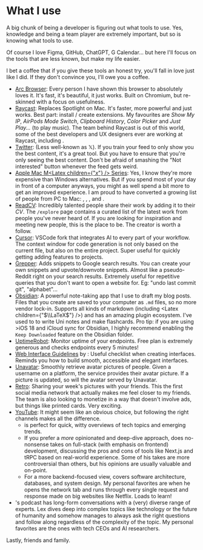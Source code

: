 

<LinkTo displayText="Back" link="/" />
<br />
<br />

# What I use

A big chunk of being a developer is figuring out what tools to use. Yes, knowledge and being a team player are extremely important, but so is knowing what tools to use. 

Of course I love Figma, GitHub, ChatGPT, G Calendar... but here I'll focus on the tools that are less known, but make my life easier.

I bet a coffee that if you give these tools an honest try, you'll fall in love just like I did. If they don't convince you, I'll owe you a coffee.


- [Arc Browser](https://arc.net/): Every person I have shown this browser to absolutely loves it. It's fast, it's beautiful, it just works. Built on Chromium, but re-skinned with a focus on usefulness.
- [Raycast](https://www.raycast.com/): Replaces Spotlight on Mac. It's faster, more powerful and just works. Best part: install / create extensions. My favourites are *Show My IP*, *AirPods Mode Switch*, *Clipboard History*, *Color Picker* and *Just Play...* (to play music). The team behind Raycast is out of this world, some of the best developers and UX designers ever are working at Raycast, including <Avatar url="https://unavatar.io/twitter/peduarte" name="Pedro Duarte" link="https://ped.ro/" />.
- [Twitter](https://twitter.com/): (Less well-known as 𝕏). If you train your feed to only show you the best content, it's a great tool. But you have to ensure that you're only seeing the best content. Don't be afraid of smashing the "Not interested" button whenever the feed gets weird.
- [Apple Mac M<Latex children={"$x$"} /> Series](https://www.apple.com/mac/): Yes, I know they're more expensive than Windows alternatives. But if you spend most of your day in front of a computer anyways, you might as well spend a bit more to get an improved experience. I am proud to have converted a growing list of people from PC to Mac: <Avatar url="https://unavatar.io/github/khalidbelhadj" name="Khalid Belhadj" link="https://khalidbelhadj.github.io/portfolio/" />, <Avatar url="https://unavatar.io/github/dprRoberta" name="Roberta Pošiūnaitė" link="https://robertaposiunaite.com/" />, <Avatar url="https://unavatar.io/github/dhamedbarghi" name="Dorna Hamed Barghi" link="https://www.linkedin.com/in/dhamedbarghi/" />, <Avatar url="https://unavatar.io/github/paulinasg" name="Paulina Gerchuk" link="https://paulinagerch.uk/" /> and <Avatar url="https://unavatar.io/github/wietsdev" name="Wietske Holwerda" link="https://wiets.dev/" />.
- [ReadCV](https://read.cv/explore): Incredibly talented people share their work by adding it to their *CV*. The `/explore` page contains a curated list of the latest work from people you've never heard of. If you are looking for inspiration and meeting new people, this is the place to be. The creator <Avatar url="https://unavatar.io/github/andychung" name="Andy Chung" link="https://andychung.me/" /> is worth a follow. 
- [Cursor](https://www.cursor.com/): VSCode fork that integrates AI to every part of your workflow. The context window for code generation is not only based on the current file, but also on the entire project. Super useful for quickly getting adding features to projects.
- [Grepper](https://www.grepper.com/): Adds snippets to Google search results. You can create your own snippets and upvote/downvote snippets. Almost like a pseudo-Reddit right on your search results. Extremely useful for repetitive queries that you don't want to open a website for. Eg: "undo last commit git", "alphabet"...
- [Obsidian](https://obsidian.md/): A powerful note-taking app that I use to draft my blog posts. Files that you create are saved to your computer as `.md` files, so no more vendor lock-in. Supports all kinds of markdown (including <Latex children={"$\\LaTeX$"} />) and has an amazing plugin ecosystem. I've used to to write Uni notes and make flashcards. Pro tip: if you are using >iOS 18 and iCloud sync for Obsidian, I highly recommend enabling the `Keep Downloaded` feature on the Obsidian folder.
- [UptimeRobot](https://uptimerobot.com/): Monitor uptime of your endpoints. Free plan is extremely generous and checks endpoints every 5 minutes!
- [Web Interface Guidelines](https://interfaces.rauno.me/) by <Avatar url="https://unavatar.io/twitter/raunofreiberg" name="Rauno Freiberg" link="https://rauno.me/" />: Useful checklist when creating interfaces. Reminds you how to build smooth, accessible and elegant interfaces.
- [Unavatar](https://unavatar.io/): Smoothly retrieve avatar pictures of people. Given a username on a platform, the service provides their avatar picture. If a picture is updated, so will the avatar served by Unavatar.
- [Retro](https://retro.app/): Sharing your week's pictures with your friends. This the first social media network that actually makes me feel closer to my friends. The team is also looking to monetize in a way that doesn't involve ads, but things like printed cards. Very exciting. 
- [YouTube](https://www.youtube.com/): It might seem like an obvious choice, but following the right channels makes all the difference. 
  - <Avatar url="https://unavatar.io/youtube/Fireship" name="Fireship" link="https://www.youtube.com/@Fireship" /> is perfect for quick, witty overviews of tech topics and emerging trends. 
  - If you prefer a _more_ opinionated and deep-dive approach, <Avatar url="https://unavatar.io/youtube/t3dotgg" name="Theo" link="https://www.youtube.com/@t3dotgg" /> does no-nonsense takes on full-stack (with emphasis on frontend) development, discussing the pros and cons of tools like Next.js and tRPC based on real-world experience. Some of his takes are more controversial than others, but his opinions are usually valuable and on-point. 
  - For a more backend-focused view, <Avatar url="https://unavatar.io/youtube/hnasr" name="Hussein Nasser" link="https://www.youtube.com/@hnasr" /> covers software architecture, databases, and system design. My personal favorites are when he opens the network tab and runs through every single request and response made on big websites like Netflix. Loads to learn!
- <Avatar url="https://unavatar.io/youtube/lexfridman" name="Lex Fridman" link="https://lexfridman.com/podcast/" />'s podcast has long-form conversations with a (very) diverse range of experts. Lex dives deep into complex topics like technology or the future of humanity and somehow manages to always ask the right questions and follow along regardless of the complexity of the topic. My personal favorites are the ones with tech CEOs and AI researchers.

Lastly, friends and family.
